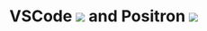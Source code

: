 # VSCode ![](https://upload.wikimedia.org/wikipedia/commons/thumb/9/9a/Visual_Studio_Code_1.35_icon.svg/512px-Visual_Studio_Code_1.35_icon.svg.png){.inline} and Positron ![](https://drmowinckels.io/blog/2024/positron/images/positron-logo.png){.inline}

::: {.center-y}


:::